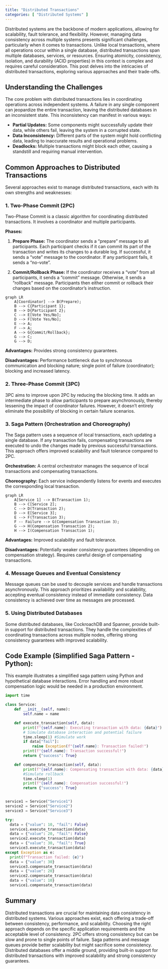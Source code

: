 ```yaml
---
title: "Distributed Transactions"
categories: [ "Distributed Systems" ]
---
```



Distributed systems are the backbone of modern applications, allowing for scalability, fault tolerance, and flexibility.  However, managing data consistency across multiple systems presents significant challenges, particularly when it comes to transactions.  Unlike local transactions, where all operations occur within a single database, distributed transactions span multiple databases, services, or resources.  Ensuring atomicity, consistency, isolation, and durability (ACID properties) in this context is complex and requires careful consideration.  This post delves into the intricacies of distributed transactions, exploring various approaches and their trade-offs.


## Understanding the Challenges

The core problem with distributed transactions lies in coordinating operations across independent systems.  A failure in any single component can jeopardize the entire transaction, leaving the distributed databases in an inconsistent state. This inconsistency can manifest in various ways:

* **Partial Updates:** Some components might successfully update their data, while others fail, leaving the system in a corrupted state.
* **Data Inconsistency:**  Different parts of the system might hold conflicting data, leading to inaccurate results and operational problems.
* **Deadlocks:** Multiple transactions might block each other, causing a standstill and requiring manual intervention.


## Common Approaches to Distributed Transactions

Several approaches exist to manage distributed transactions, each with its own strengths and weaknesses:

### 1. Two-Phase Commit (2PC)

Two-Phase Commit is a classic algorithm for coordinating distributed transactions.  It involves a coordinator and multiple participants.

**Phases:**

1. **Prepare Phase:** The coordinator sends a "prepare" message to all participants. Each participant checks if it can commit its part of the transaction and writes its changes to a durable log. If successful, it sends a "vote" message to the coordinator.  If any participant fails, it sends a "no-vote".

2. **Commit/Rollback Phase:** If the coordinator receives a "vote" from all participants, it sends a "commit" message. Otherwise, it sends a "rollback" message. Participants then either commit or rollback their changes based on the coordinator's instruction.

```mermaid
graph LR
    A[Coordinator] --> B(Prepare);
    B --> C{Participant 1};
    B --> D{Participant 2};
    C --> E[Vote Yes/No];
    D --> F[Vote Yes/No];
    E --> A;
    F --> A;
    A --> G{Commit/Rollback};
    G --> C;
    G --> D;
```

**Advantages:**  Provides strong consistency guarantees.

**Disadvantages:**  Performance bottleneck due to synchronous communication and blocking nature; single point of failure (coordinator); blocking and increased latency.



### 2. Three-Phase Commit (3PC)

3PC aims to improve upon 2PC by reducing the blocking time. It adds an intermediate phase to allow participants to prepare asynchronously, thereby lessening the impact of coordinator failures. However, it doesn't entirely eliminate the possibility of blocking in certain failure scenarios.


### 3. Saga Pattern (Orchestration and Choreography)

The Saga pattern uses a sequence of local transactions, each updating a single database. If any transaction fails, compensating transactions are executed to undo the changes made by previous successful transactions. This approach offers improved scalability and fault tolerance compared to 2PC.

**Orchestration:** A central orchestrator manages the sequence of local transactions and compensating transactions.

**Choreography:**  Each service independently listens for events and executes the corresponding local transaction.

```mermaid
graph LR
    A[Service 1] --> B(Transaction 1);
    B --> C[Service 2];
    C --> D(Transaction 2);
    D --> E[Service 3];
    E --> F(Transaction 3);
    F -- Failure --> G(Compensation Transaction 3);
    G --> H(Compensation Transaction 2);
    H --> I(Compensation Transaction 1);

```


**Advantages:**  Improved scalability and fault tolerance.

**Disadvantages:**  Potentially weaker consistency guarantees (depending on compensation strategy).  Requires careful design of compensating transactions.


### 4. Message Queues and Eventual Consistency

Message queues can be used to decouple services and handle transactions asynchronously.  This approach prioritizes availability and scalability, accepting eventual consistency instead of immediate consistency.  Data consistency is achieved over time as messages are processed.


### 5. Using Distributed Databases

Some distributed databases, like CockroachDB and Spanner, provide built-in support for distributed transactions.  They handle the complexities of coordinating transactions across multiple nodes, offering strong consistency guarantees with improved scalability.



## Code Example (Simplified Saga Pattern - Python):

This example illustrates a simplified saga pattern using Python and hypothetical database interactions.  Error handling and more robust compensation logic would be needed in a production environment.

```python
import time

class Service:
    def __init__(self, name):
        self.name = name

    def execute_transaction(self, data):
        print(f"{self.name}: Executing transaction with data: {data}")
        # Simulate database interaction and potential failure
        time.sleep(1) #Simulate work
        if data["fail"]:
            raise Exception(f"{self.name}: Transaction failed!")
        print(f"{self.name}: Transaction successful!")
        return {"success": True}

    def compensate_transaction(self, data):
        print(f"{self.name}: Compensating transaction with data: {data}")
        #Simulate rollback
        time.sleep(1)
        print(f"{self.name}: Compensation successful!")
        return {"success": True}


service1 = Service("Service1")
service2 = Service("Service2")
service3 = Service("Service3")

try:
  data = {"value": 10, "fail": False}
  service1.execute_transaction(data)
  data = {"value": 20, "fail": False}
  service2.execute_transaction(data)
  data = {"value": 30, "fail": True}
  service3.execute_transaction(data)
except Exception as e:
  print(f"Transaction failed: {e}")
  data = {"value": 30}
  service3.compensate_transaction(data)
  data = {"value": 20}
  service2.compensate_transaction(data)
  data = {"value": 10}
  service1.compensate_transaction(data)

```


## Summary

Distributed transactions are crucial for maintaining data consistency in distributed systems.  Various approaches exist, each offering a trade-off between consistency, performance, and scalability.  Choosing the right approach depends on the specific application requirements and the acceptable level of consistency.  2PC offers strong consistency but can be slow and prone to single points of failure.  Saga patterns and message queues provide better scalability but might sacrifice some consistency.  Distributed databases offer a middle ground, providing built-in support for distributed transactions with improved scalability and strong consistency guarantees.

